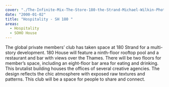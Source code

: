 ```yaml
---
cover: "./The-Infinite-Mix-The-Store-180-the-Strand-Michael-Wilkin-Photography-for-The-Vinyl-Factory-64-of-71.jpg"
date: "2000-01-02"
title: "Hospitality - SH 180 "
areas:
  - Hospitality
  - SOHO House
---
```


The global private members’ club has taken space at 180
Strand for a multi-story development.
180 House will feature a ninth-floor rooftop pool and a
restaurant and bar with views over the Thames. There will
be two floors for member’s space, including an eight-floor
bar area for eating and drinking.
This brutalist building houses the offices of several creative
agencies. The design reflects the chic atmosphere with exposed
raw textures and patterns. This club will be a space
for people to share and connect.
